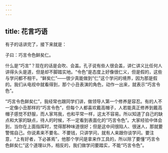 ```yaml
---
---
---
```

title: 花言巧语
---




有子的话讲完了，接下来就是：

子曰：巧言令色鲜矣仁。

什么是“巧言”？现在的话是会吹、会盖。孔子说有些人很会盖，讲仁讲义比任何人讲得头头是道，但是却不脚踏实地。“令色”是态度上好像很仁义，但是假的，这些与学问都不相干。“鲜矣仁”——很少真能做到“仁”这个学问的境界，因为那是假的。我们从电视中就看得到，那个小丑表演的角色，动作一出来，就表示“巧言令色”。

“巧言令色鲜矣仁”，我经常也跟同学们讲，做领导人第一个修养是容忍。有的人不一定像小丑那样的“巧言令色”，但每个人都喜欢戴高帽子，人若能真正修养到戴高帽子感觉不舒服，而人家骂我，也和平常一样，这太不容易。所以知道了自己的缺点和大家的缺点，待人的时候，不一定看到表面化的“巧言令色”。大家经验中体会到，当你在上面指挥时，觉得那种味道很好；但是这中间很陷人、很迷人，那就要警惕自己。你说素来不要名、不要钱，只讲学问，就有人来跟你谈学问。要注意，“上有好者，下必甚焉”，他那个学问是拿来作工具的，所以除了要懂“巧言令色鲜矣仁”这个道理以外，相反的，我们做学问要踏实，不能“巧言令色”。